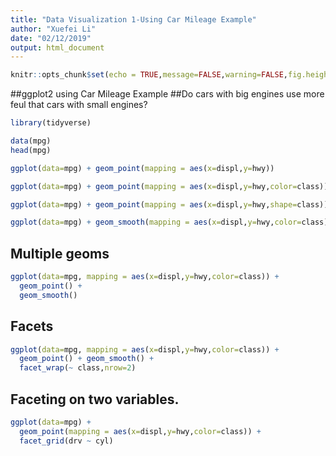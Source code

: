 ```yaml
---
title: "Data Visualization 1-Using Car Mileage Example"
author: "Xuefei Li"
date: "02/12/2019"
output: html_document
---
```


```r
knitr::opts_chunk$set(echo = TRUE,message=FALSE,warning=FALSE,fig.height=4)
```

\begin{center}
\includegraphics[height=2.0in]{program.png}
\end{center}

##ggplot2 using Car Mileage Example
##Do cars with big engines use more feul that cars with small engines?

```r
library(tidyverse)
```

\scriptsize

```r
data(mpg)
head(mpg)
```

```r
ggplot(data=mpg) + geom_point(mapping = aes(x=displ,y=hwy))
```

```r
ggplot(data=mpg) + geom_point(mapping = aes(x=displ,y=hwy,color=class))
```

```r
ggplot(data=mpg) + geom_point(mapping = aes(x=displ,y=hwy,shape=class))
```

```r
ggplot(data=mpg) + geom_smooth(mapping = aes(x=displ,y=hwy,color=class))
```

## Multiple geoms

\scriptsize

```r
ggplot(data=mpg, mapping = aes(x=displ,y=hwy,color=class)) +
  geom_point() +
  geom_smooth()
```

## Facets

\scriptsize

```r
ggplot(data=mpg, mapping = aes(x=displ,y=hwy,color=class)) + 
  geom_point() + geom_smooth() +
  facet_wrap(~ class,nrow=2)
```

## Faceting on two variables.

\scriptsize

```r
ggplot(data=mpg) + 
  geom_point(mapping = aes(x=displ,y=hwy,color=class)) +
  facet_grid(drv ~ cyl)
```